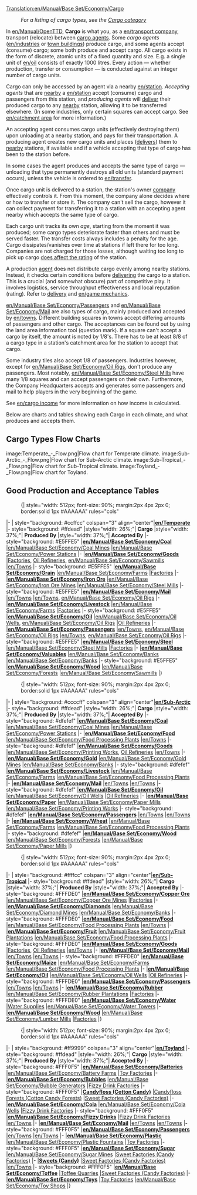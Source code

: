 [[Translation:en/Manual/Base Set/Economy/Cargo]]
{{en/table of contents}}
:''For a listing of cargo types, see the [[:Category:en/Cargo|Cargo category]]''

In [[en/Manual/OpenTTD]], '''Cargo''' is what you, as a [[en/transport company]], transport (relocate) between [[en/cargo agent|cargo agents]].  Some ''cargo agents'' ([[en/industries]] or [[en/town|town buildings]]) produce cargo, and some agents accept (consume) cargo; some both produce and accept cargo. All cargo exists in the form of discrete, atomic units of a fixed quantity and size. E.g. a single unit of [[en/oil]] consists of exactly 1000 litres. Every action&nbsp;&mdash; whether production, transfer or consumption&nbsp;&mdash; is conducted against an integer number of cargo units.

Cargo can only be accessed by an agent via a nearby [[en/station]]. ''Accepting agents'' that are [[en/catchment area|nearby]] a [[en/station]] accept (consume) cargo and passengers from this station, and ''producing agents'' will [[en/production delivery|deliver]] their produced cargo to any [[en/catchment area|nearby]] station, allowing it to be transferred elsewhere. (In some industries, only certain squares can accept cargo. See [[en/catchment area]] for more information.)

An accepting agent consumes cargo units (effectively destroying them) upon unloading at a nearby station, and pays for their transportation. A producing agent creates new cargo units and places ([[en/production delivery|delivers]]) them to [[en/catchment area|nearby]] stations, if available and if a vehicle accepting that type of cargo has been to the station before.

In some cases the agent produces and accepts the same type of cargo&nbsp;&mdash; unloading that type permanently destroys all old units (standard payment occurs), unless the vehicle is ordered to [[en/transfer]].

Once cargo unit is delivered to a station, the station's owner [[en/transport company|company]] effectively controls it. From this moment, the company alone decides where or how to transfer or store it. The company can't sell the cargo, however it can collect payment for transferring it to a station with an accepting agent nearby which accepts the same type of cargo.

Each cargo unit tracks its own ''age'', starting from the moment it was produced; some cargo types deteriorate faster than others and must be served faster. The transfer costs always includes a penalty for the age. Cargo dissipates/vanishes over time at stations if left there for too long. Companies are not charged for those losses, although waiting too long to pick up cargo [[en/Manual/Game mechanics#Station_rating|does affect the rating]] of the station.

A production [[en/cargo agent|agent]] does not distribute cargo evenly among nearby stations. Instead, it checks certain conditions before [[en/production delivery|delivering]] the cargo to a station. This is a crucial (and somewhat obscure) part of competitive play. It involves logistics, service throughput effectiveness and local reputation (rating). Refer to [[en/production delivery|delivery]] and [[en/game mechanics]].

[[en/Manual/Base Set/Economy/Passengers]] and [[en/Manual/Base Set/Economy/Mail]] are also types of cargo, mainly produced and accepted by [[en/town]]s. Different building squares in towns accept differing amounts of passengers and other cargo. The acceptances can be found out by using the land area information tool (question mark). If a square can't accept a cargo by itself, the amount is noted by 1/8's. There has to be at least 8/8 of a cargo type in a station's catchment area for the station to accept that cargo.

Some industry tiles also accept 1/8 of passengers. Industries however, except for [[en/Manual/Base Set/Economy/Oil Rig]]s, don't produce any passengers. Most notably, [[en/Manual/Base Set/Economy/Steel Mill]]s have many 1/8 squares and can accept passengers on their own. Furthermore, the Company Headquarters accepts and generates some passengers and mail to help players in the very beginning of the game.

See [[en/cargo income]] for more information on how income is calculated.

Below are charts and tables showing each Cargo in each climate, and what produces and accepts them.

==Cargo Types Flow Charts==
<gallery>
image:Temperate_-_Flow.png|Flow chart for Temperate climate.
image:Sub-Arctic_-_Flow.png|Flow chart for Sub-Arctic climate.
image:Sub-Tropical_-_Flow.png|Flow chart for Sub-Tropical climate.
image:Toyland_-_Flow.png|Flow chart for Toyland.
</gallery>

==Good Production and Acceptance Tables==

:{| {{en/Wikitable}} style="width: 512px; font-size: 90%; margin:2px 4px 2px 0; border:solid 1px #AAAAAA" rules="cols"
|- 
| style="background: #ccffcc" colspan="3" align="center"|'''[[en/Temperate]]'''
|- style="background: #ffdead"
|style="width: 26%;"| '''Cargo'''
|style="width: 37%;"| '''Produced By'''
|style="width: 37%;"| '''Accepted By'''
|- style="background: #E5FFE5"
|'''[[en/Manual/Base Set/Economy/Coal]]'''
|[[en/Manual/Base Set/Economy/Coal Mine]]s
|[[en/Manual/Base Set/Economy/Power Station]]s
|-
|'''[[en/Manual/Base Set/Economy/Goods]]'''
|[[en/Manual/Base Set/Economy/Factory|Factories]], [[en/Manual/Base Set/Economy/Oil Refinery|Oil Refineries]], [[en/Manual/Base Set/Economy/Sawmill]]s
|[[en/Town]]s
|- style="background: #E5FFE5"
|'''[[en/Manual/Base Set/Economy/Grain]]'''
|[[en/Manual/Base Set/Economy/Farm]]s
|[[en/Manual/Base Set/Economy/Factory|Factories]]
|-
|'''[[en/Manual/Base Set/Economy/Iron Ore]]'''
|[[en/Manual/Base Set/Economy/Iron Ore Mine]]s
|[[en/Manual/Base Set/Economy/Steel Mill]]s
|- style="background: #E5FFE5"
|'''[[en/Manual/Base Set/Economy/Mail]]'''
|[[en/Town]]s
|[[en/Town]]s, [[en/Manual/Base Set/Economy/Oil Rig]]s
|-
|'''[[en/Manual/Base Set/Economy/Livestock]]'''
|[[en/Manual/Base Set/Economy/Farm]]s
|[[en/Manual/Base Set/Economy/Factory|Factories]]
|- style="background: #E5FFE5"
|'''[[en/Manual/Base Set/Economy/Oil]]'''
|[[en/Manual/Base Set/Economy/Oil Wells]], [[en/Manual/Base Set/Economy/Oil Rig]]s
|[[en/Manual/Base Set/Economy/Oil Refinery|Oil Refineries]]
|-
|'''[[en/Manual/Base Set/Economy/Passengers]]'''
|[[en/Town]]s, [[en/Manual/Base Set/Economy/Oil Rig]]s
|[[en/Town]]s, [[en/Manual/Base Set/Economy/Oil Rig]]s
|- style="background: #E5FFE5"
|'''[[en/Manual/Base Set/Economy/Steel]]'''
|[[en/Manual/Base Set/Economy/Steel Mill]]s
|[[en/Manual/Base Set/Economy/Factory|Factories]]
|-
|'''[[en/Manual/Base Set/Economy/Valuables]]'''
|[[en/Manual/Base Set/Economy/Bank]]s
|[[en/Manual/Base Set/Economy/Bank]]s
|- style="background: #E5FFE5"
|'''[[en/Manual/Base Set/Economy/Wood]]'''
|[[en/Manual/Base Set/Economy/Forest]]s
|[[en/Manual/Base Set/Economy/Sawmill]]s
|}

:{| {{en/Wikitable}} style="width: 512px; font-size: 90%; margin:2px 4px 2px 0; border:solid 1px #AAAAAA" rules="cols"
|- 
| style="background: #ccccff" colspan="3" align="center"|'''[[en/Sub-Arctic]]'''
|- style="background: #ffdead"
|style="width: 26%;"| '''Cargo'''
|style="width: 37%;"| '''Produced By'''
|style="width: 37%;"| '''Accepted By'''
|- style="background: #dfefef"
|'''[[en/Manual/Base Set/Economy/Coal]]'''
|[[en/Manual/Base Set/Economy/Coal Mine]]s
|[[en/Manual/Base Set/Economy/Power Station]]s
|-
|'''[[en/Manual/Base Set/Economy/Food]]'''
|[[en/Manual/Base Set/Economy/Food Processing Plant]]s
|[[en/Town]]s
|- style="background: #dfefef"
|'''[[en/Manual/Base Set/Economy/Goods]]'''
|[[en/Manual/Base Set/Economy/Printing Works]], [[en/Manual/Base Set/Economy/Oil Refinery|Oil Refineries]]
|[[en/Town]]s
|-
|'''[[en/Manual/Base Set/Economy/Gold]]'''
|[[en/Manual/Base Set/Economy/Gold Mine]]s
|[[en/Manual/Base Set/Economy/Bank]]s
|- style="background: #dfefef"
|'''[[en/Manual/Base Set/Economy/Livestock]]'''
|[[en/Manual/Base Set/Economy/Farm]]s
|[[en/Manual/Base Set/Economy/Food Processing Plant]]s
|-
|'''[[en/Manual/Base Set/Economy/Mail]]'''
|[[en/Town]]s
|[[en/Town]]s
|- style="background: #dfefef"
|'''[[en/Manual/Base Set/Economy/Oil]]'''
|[[en/Manual/Base Set/Economy/Oil Wells]]
|[[en/Manual/Base Set/Economy/Oil Refinery|Oil Refineries]]
|-
|'''[[en/Manual/Base Set/Economy/Paper]]'''
|[[en/Manual/Base Set/Economy/Paper Mill]]s
|[[en/Manual/Base Set/Economy/Printing Works]]
|- style="background: #dfefef"
|'''[[en/Manual/Base Set/Economy/Passengers]]'''
|[[en/Town]]s
|[[en/Town]]s
|-
|'''[[en/Manual/Base Set/Economy/Wheat]]'''
|[[en/Manual/Base Set/Economy/Farm]]s
|[[en/Manual/Base Set/Economy/Food Processing Plant]]s
|- style="background: #dfefef"
|'''[[en/Manual/Base Set/Economy/Wood]]'''
|[[en/Manual/Base Set/Economy/Forest]]s
|[[en/Manual/Base Set/Economy/Paper Mill]]s
|}

:{| {{en/Wikitable}} style="width: 512px; font-size: 90%; margin:2px 4px 2px 0; border:solid 1px #AAAAAA" rules="cols"
|- 
| style="background: #ffffcc" colspan="3" align="center"|'''[[en/Sub-Tropical]]'''
|- style="background: #ffdead"
|style="width: 26%;"| '''Cargo'''
|style="width: 37%;"| '''Produced By'''
|style="width: 37%;"| '''Accepted By'''
|- style="background: #FFFDE0"
|'''[[en/Manual/Base Set/Economy/Copper Ore]]'''
|[[en/Manual/Base Set/Economy/Copper Ore Mine]]s
|[[en/Manual/Base Set/Economy/Factory|Factories]]
|-
|'''[[en/Manual/Base Set/Economy/Diamonds]]'''
|[[en/Manual/Base Set/Economy/Diamond Mine]]s
|[[en/Manual/Base Set/Economy/Bank]]s
|- style="background: #FFFDE0"
|'''[[en/Manual/Base Set/Economy/Food]]'''
|[[en/Manual/Base Set/Economy/Food Processing Plant]]s
|[[en/Town]]s
|-
|'''[[en/Manual/Base Set/Economy/Fruit]]'''
|[[en/Manual/Base Set/Economy/Fruit Plantation]]s
|[[en/Manual/Base Set/Economy/Food Processing Plant]]s
|- style="background: #FFFDE0"
|'''[[en/Manual/Base Set/Economy/Goods]]'''
|[[en/Manual/Base Set/Economy/Factory|Factories]], [[en/Manual/Base Set/Economy/Oil Refinery|Oil Refineries]]
|[[en/Town]]s
|-
|'''[[en/Manual/Base Set/Economy/Mail]]'''
|[[en/Town]]s
|[[en/Town]]s
|- style="background: #FFFDE0"
|'''[[en/Manual/Base Set/Economy/Maize]]'''
|[[en/Manual/Base Set/Economy/Farm]]s
|[[en/Manual/Base Set/Economy/Food Processing Plant]]s
|-
|'''[[en/Manual/Base Set/Economy/Oil]]'''
|[[en/Manual/Base Set/Economy/Oil Wells]]
|[[en/Manual/Base Set/Economy/Oil Refinery|Oil Refineries]]
|- style="background: #FFFDE0"
|'''[[en/Manual/Base Set/Economy/Passengers]]'''
|[[en/Town]]s
|[[en/Town]]s
|-
|'''[[en/Manual/Base Set/Economy/Rubber]]'''
|[[en/Manual/Base Set/Economy/Rubber Plantation]]s
|[[en/Manual/Base Set/Economy/Factory|Factories]]
|- style="background: #FFFDE0"
|'''[[en/Manual/Base Set/Economy/Water]]'''
|[[en/Manual/Base Set/Economy/Water Supply|Water Supplies]]
|[[en/Manual/Base Set/Economy/Water Tower]]s
|-
|'''[[en/Manual/Base Set/Economy/Wood]]'''
|[[en/Manual/Base Set/Economy/Lumber Mill]]s
|[[en/Manual/Base Set/Economy/Factory|Factories]]
|}

:{| {{en/Wikitable}} style="width: 512px; font-size: 90%; margin:2px 4px 2px 0; border:solid 1px #AAAAAA" rules="cols"
|- 
| style="background: #ff9999" colspan="3" align="center"|'''[[en/Toyland]]'''
|- style="background: #ffdead"
|style="width: 26%;"| '''Cargo'''
|style="width: 37%;"| '''Produced By'''
|style="width: 37%;"| '''Accepted By'''
|- style="background: #FFF0F5"
|'''[[en/Manual/Base Set/Economy/Batteries]]'''
|[[en/Manual/Base Set/Economy/Battery Farm]]s
|[[en/Manual/Base Set/Economy/Toy Factory|Toy Factories]]
|-
|'''[[en/Manual/Base Set/Economy/Bubbles]]'''
|[[en/Manual/Base Set/Economy/Bubble Generator]]s
|[[en/Manual/Base Set/Economy/Fizzy Drink Factory|Fizzy Drink Factories]]
|- style="background: #FFF0F5"
|'''[[en/Manual/Base Set/Economy/Candyfloss|Candyfloss (Cotton Candy)]]''' 
|[[en/Manual/Base Set/Economy/Candyfloss Forest|Candyfloss Forests (Cotton Candy Forests)]]
|[[en/Manual/Base Set/Economy/Sweet Factory|Sweet Factories (Candy Factories)]]
|-
|'''[[en/Manual/Base Set/Economy/Cola]]'''
|[[en/Manual/Base Set/Economy/Cola Wells]]
|[[en/Manual/Base Set/Economy/Fizzy Drink Factory|Fizzy Drink Factories]]
|- style="background: #FFF0F5"
|'''[[en/Manual/Base Set/Economy/Fizzy Drinks]]'''
|[[en/Manual/Base Set/Economy/Fizzy Drink Factory|Fizzy Drink Factories]]
|[[en/Town]]s
|-
|'''[[en/Manual/Base Set/Economy/Mail]]'''
|[[en/Town]]s
|[[en/Town]]s
|- style="background: #FFF0F5"
|'''[[en/Manual/Base Set/Economy/Passengers]]'''
|[[en/Town]]s
|[[en/Town]]s
|-
|'''[[en/Manual/Base Set/Economy/Plastic]]'''
|[[en/Manual/Base Set/Economy/Plastic Fountains]]
|[[en/Manual/Base Set/Economy/Toy Factory|Toy Factories]]
|- style="background: #FFF0F5"
|'''[[en/Manual/Base Set/Economy/Sugar]]'''
|[[en/Manual/Base Set/Economy/Sugar Mine]]s
|[[en/Manual/Base Set/Economy/Sweet Factory|Sweet Factories (Candy Factories)]]
|-
|'''[[en/Manual/Base Set/Economy/Sweets|Sweets (Candy)]]'''
|[[en/Manual/Base Set/Economy/Sweet Factory|Sweet Factories (Candy Factories)]]
|[[en/Town]]s
|- style="background: #FFF0F5"
|'''[[en/Manual/Base Set/Economy/Toffee]]'''
|[[en/Manual/Base Set/Economy/Toffee Quarry|Toffee Quarries]]
|[[en/Manual/Base Set/Economy/Sweet Factory|Sweet Factories (Candy Factories)]]
|-
|'''[[en/Manual/Base Set/Economy/Toys]]'''
|[[en/Manual/Base Set/Economy/Toy Factory|Toy Factories]]
|[[en/Manual/Base Set/Economy/Toy Shop]]s
|}